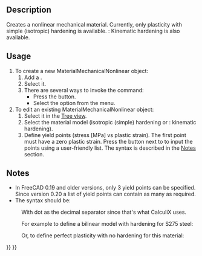<languages/>

{{Docnav
|[[FEM_MaterialFluid|Material for fluid]]
|[[FEM_MaterialReinforced|Reinforced material (concrete)]]
|[[FEM_Workbench|FEM]]
|IconL=FEM_MaterialFluid.svg
|IconR=FEM_MaterialReinforced.svg
|IconC=Workbench_FEM.svg
}}

{{GuiCommandContainer|
{{GuiCommand
|Name=FEM MaterialMechanicalNonlinear
|MenuLocation=Model → Materials → Non-Linear Mechanical Material
|Workbenches=[[FEM_Workbench|FEM]]
|SeeAlso=[[FEM_tutorial|FEM tutorial]]
}}
{{GuiCommandFemInfo
|Solvers=CalculiX
}}
}}

==Description==

Creates a nonlinear mechanical material. Currently, only plasticity with simple (isotropic) hardening is available. {{Version|1.0}}: Kinematic hardening is also available.

==Usage==

# To create a new MaterialMechanicalNonlinear object:
## Add a {{Button|[[Image:FEM_MaterialSolid.svg|16px]] [[FEM_MaterialSolid|Solid Material]]}}.
## Select it.
## There are several ways to invoke the command: 
##* Press the {{Button|[[Image:FEM_MaterialMechanicalNonlinear.svg|16px]] [[FEM_MaterialMechanicalNonlinear|Non-Linear Mechanical Material]]}} button.
##* Select the {{MenuCommand|Model → Materials → [[Image:FEM_MaterialMechanicalNonlinear.svg|16px]] Non-Linear Mechanical Material‏‎}} option from the menu.
# To edit an existing MaterialMechanicalNonlinear object:
## Select it in the [[Tree_view|Tree view]].
## Select the material model (isotropic (simple) hardening or {{Version|1.0}}: kinematic hardening).
## Define yield points (stress [MPa] vs plastic strain). The first point must have a zero plastic strain. Press the {{Button|...}} button next to {{PropertyData|Yield Points}} to input the points using a user-friendly list. The syntax is described in the [[#Notes|Notes]] section.

==Notes==

* In FreeCAD 0.19 and older versions, only 3 yield points can be specified. Since version 0.20 a list of yield points can contain as many as required.
* The syntax should be:

: {{Code|code=
stress_1, 0
stress_2, plastic_strain_2
...
}}

: With dot as the decimal separator since that's what CalculiX uses.

: For example to define a bilinear model with hardening for S275 steel:

: {{Code|code=
275, 0
490, 0.2
}}

: Or, to define perfect plasticity with no hardening for this material:

: {{Code|code=
275, 0
}}


{{Docnav
|[[FEM_MaterialFluid|Material for fluid]]
|[[FEM_MaterialReinforced|Reinforced material (concrete)]]
|[[FEM_Workbench|FEM]]
|IconL=FEM_MaterialFluid.svg
|IconR=FEM_MaterialReinforced.svg
|IconC=Workbench_FEM.svg
}}

{{FEM Tools navi{{#translation:}}}}
{{Userdocnavi{{#translation:}}}}